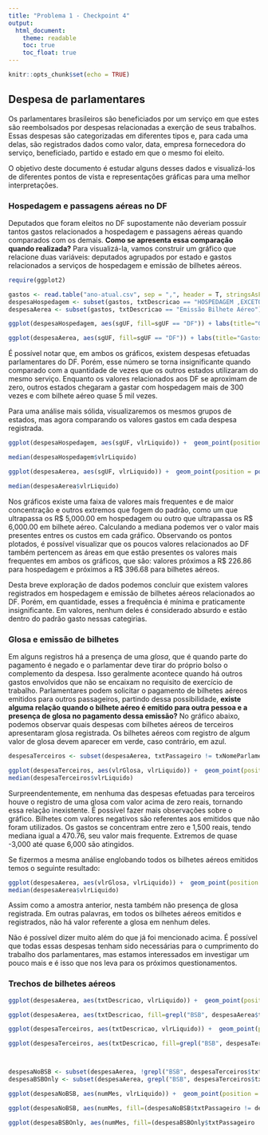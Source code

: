```yaml
---
title: "Problema 1 - Checkpoint 4"
output: 
  html_document:
    theme: readable
    toc: true
    toc_float: true
---
```


```r
knitr::opts_chunk$set(echo = TRUE)
```

## Despesa de parlamentares

Os parlamentares brasileiros são beneficiados por um serviço em que estes são reembolsados por despesas relacionadas a exerção de seus trabalhos. Essas despesas são categorizadas em diferentes tipos e, para cada uma delas, são registrados dados como valor, data, empresa fornecedora do serviço, beneficiado, partido e estado em que o mesmo foi eleito.

O objetivo deste documento é estudar alguns desses dados e visualizá-los de diferentes pontos de vista e representações gráficas para uma melhor interpretações.

### Hospedagem e passagens aéreas no DF

Deputados que foram eleitos no DF supostamente não deveriam possuir tantos gastos relacionados a hospedagem e passagens aéreas quando comparados com os demais. **Como se apresenta essa comparação quando realizada?** Para visualizá-la, vamos construir um gráfico que relacione duas variáveis: deputados agrupados por estado e gastos relacionados a serviços de hospedagem e emissão de bilhetes aéreos.



```r
require(ggplot2)

gastos <- read.table("ano-atual.csv", sep = ",", header = T, stringsAsFactors=FALSE)
despesaHospedagem <- subset(gastos, txtDescricao == "HOSPEDAGEM ,EXCETO DO PARLAMENTAR NO DISTRITO FEDERAL.")
despesaAerea <- subset(gastos, txtDescricao == "Emissão Bilhete Aéreo")

ggplot(despesaHospedagem, aes(sgUF, fill=sgUF == "DF")) + labs(title="Gastos com hospedagem", x="Estados", y="Frequência de gastos") + geom_bar() + guides(fill=FALSE)+ coord_flip()

ggplot(despesaAerea, aes(sgUF, fill=sgUF == "DF")) + labs(title="Gastos com emissão de bilhete aéreo", x="Estados", y="Frequência de gastos") + geom_bar() + guides(fill=FALSE)+ coord_flip()
```

É possível notar que, em ambos os gráficos, existem despesas efetuadas parlamentares do DF. Porém, esse número se torna insignificante quando comparado com a quantidade de vezes que os outros estados utilizaram do mesmo serviço. Enquanto os valores relacionados aos DF se aproximam de zero, outros estados chegaram a gastar com hospedagem mais de 300 vezes e com bilhete aéreo quase 5 mil vezes.

Para uma análise mais sólida, visualizaremos os mesmos grupos de estados, mas agora comparando os valores gastos em cada despesa registrada.

```r
ggplot(despesaHospedagem, aes(sgUF, vlrLiquido)) +  geom_point(position = position_jitter(width = .1), alpha = .3, colour=ifelse(despesaHospedagem$sgUF == "DF",'darkturquoise','coral1')) + labs(title="Gastos com hospedagem do bilhete", x= "Estado", y="Valor da hospedagem em R$") + coord_flip()

median(despesaHospedagem$vlrLiquido)

ggplot(despesaAerea, aes(sgUF, vlrLiquido)) +  geom_point(position = position_jitter(width = .1), alpha = .3, colour=ifelse(despesaAerea$sgUF == "DF",'darkturquoise','coral1')) + labs(title="Gastos com emissão de bilhete aéreo",x= "Estado", y="Valor do bilhete em R$") + coord_flip()

median(despesaAerea$vlrLiquido)

```
Nos gráficos existe uma faixa de valores mais frequentes e de maior concentração e outros extremos que fogem do padrão, como um que ultrapassa os R$ 5,000.00 em hospedagem ou outro que ultrapassa os R$ 6,000.00 em bilhete aéreo. Calculando a mediana podemos ver o valor mais presentes entres os custos em cada gráfico. Observando os pontos plotados, é possível visualizar que os poucos valores relacionados ao DF também pertencem as áreas em que estão presentes os valores mais frequentes em ambos os gráficos, que são: valores próximos a R$ 226.86 para hospedagem e próximos a R$ 396.68 para bilhetes aéreos.

Desta breve exploração de dados podemos concluir que existem valores registrados em hospedagem e emissão de bilhetes aéreos relacionados ao DF. Porém, em quantidade, esses a frequência é mínima e praticamente insignificante. Em valores, nenhum deles é considerado absurdo e estão dentro do padrão gasto nessas categirias.

### Glosa e emissão de bilhetes

Em alguns registros há a presença de uma *glosa*, que é quando parte do pagamento é negado e o parlamentar deve tirar do próprio bolso o complemento da despesa. Isso geralmente acontece quando há outros gastos envolvidos que não se encaixam no requisito de exercício de trabalho. Parlamentares podem solicitar o pagamento de bilhetes aéreos emitidos para outros passageiros, partindo dessa possibilidade, **existe alguma relação quando o bilhete aéreo é emitido para outra pessoa e a presença de glosa no pagamento dessa emissão?** No gráfico abaixo, podemos observar quais despesas com bilhetes aéreos de terceiros apresentaram glosa registrada. Os bilhetes aéreos com registro de algum valor de glosa devem aparecer em verde, caso contrário, em azul.

```r
despesaTerceiros <- subset(despesaAerea, txtPassageiro != txNomeParlamentar)

ggplot(despesaTerceiros, aes(vlrGlosa, vlrLiquido)) +  geom_point(position = position_jitter(width = .1), alpha = .3, colour=ifelse(despesaTerceiros$vlrGlosa > 0,'seagreen4','slateblue4')) + labs(title="Bilhetes aéreos e glosa de terceiros",x= "Glosa", y="Valor do bilhete em R$")
median(despesaTerceiros$vlrLiquido)
```

Surpreendentemente, em nenhuma das despesas efetuadas para terceiros houve o registro de uma glosa com valor acima de zero reais, tornando essa relação inexistente. É possível fazer mais observações sobre o gráfico. Bilhetes com valores negativos são referentes aos emitidos que não foram utilizados. Os gastos se concentram entre zero e 1,500 reais, tendo mediana igual a 470.76, seu valor mais frequente. Extremos de quase -3,000 até quase 6,000 são atingidos.

Se fizermos a mesma análise englobando todos os bilhetes aéreos emitidos temos o seguinte resultado:

```r
ggplot(despesaAerea, aes(vlrGlosa, vlrLiquido)) +  geom_point(position = position_jitter(width = .1), alpha = .3, colour=ifelse(despesaAerea$vlrGlosa > 0,'maroon4','slateblue4')) + labs(title="Bilhetes aéreos e glosa globais", x= "Glosa", y="Valor do bilhete em R$")
median(despesaAerea$vlrLiquido)
```

Assim como a amostra anterior, nesta também não presença de glosa registrada. Em outras palavras, em todos os bilhetes aéreos emitidos e registrados, não há valor referente a glosa em nenhum deles.

Não é possível dizer muito além do que já foi mencionado acima. É possível que todas essas despesas tenham sido necessárias para o cumprimento do trabalho dos parlamentares, mas estamos interessados em investigar um pouco mais e é isso que nos leva para os próximos questionamentos.

### Trechos de bilhetes aéreos

```r
ggplot(despesaAerea, aes(txtDescricao, vlrLiquido)) +  geom_point(position = position_jitter(width = .1), alpha = .3, colour=ifelse(!grepl("BSB", despesaAerea$txtTrecho),'deeppink','thistle')) + labs(title="Bilhetes aéreos de trechos além de BSB", x="", y="Valor do bilhete em R$")

ggplot(despesaAerea, aes(txtDescricao, fill=grepl("BSB", despesaAerea$txtTrecho))) + labs(title="Emissão de bilhetes aéreos", x="", y="Frequência de emissão de blihetes aéreos") + geom_bar(position="dodge") + guides(fill=guide_legend(title = "BSB está incluso no trecho"))  +  scale_fill_manual(values=c("deeppink", "thistle"))

ggplot(despesaTerceiros, aes(txtDescricao, vlrLiquido)) +  geom_point(position = position_jitter(width = .1), alpha = .3, colour=ifelse(!grepl("BSB", despesaTerceiros$txtTrecho),'deeppink','thistle')) + labs(title="Bilhetes aéreos de trechos além de BSB para terceiros", x= "", y="Valor do bilhete em R$")

ggplot(despesaTerceiros, aes(txtDescricao, fill=grepl("BSB", despesaTerceiros$txtTrecho))) + labs(title="Frequência de terceiros em bilhetes aéreos", x="", y="Frequência de gastos") + geom_bar(position="dodge") + guides(fill=guide_legend(title = "BSB está incluso no trecho"))  +  scale_fill_manual(values=c("deeppink", "thistle"))



despesaNoBSB <- subset(despesaAerea, !grepl("BSB", despesaTerceiros$txtTrecho))
despesaBSBOnly <- subset(despesaAerea, grepl("BSB", despesaTerceiros$txtTrecho))

ggplot(despesaNoBSB, aes(numMes, vlrLiquido)) +  geom_point(position = position_jitter(width = .1), alpha = .3, colour=ifelse(despesaNoBSB$txtPassageiro != despesaNoBSB$txNomeParlamentar,'darkolivegreen2','mediumorchid4')) + labs(title="Bilhetes aéreos de trechos além de BSB", x= "Mês", y="Valor do bilhete em R$")

ggplot(despesaNoBSB, aes(numMes, fill=(despesaNoBSB$txtPassageiro != despesaNoBSB$txNomeParlamentar))) + labs(title="Frequencia bilhetes aéreos que não incluem BSB por mês",x= "Mês", y="Frequência de emissão de blihetes aéreos") + geom_bar(position="dodge") + guides(fill=guide_legend(title = "Passageiro é um terceiro beneficiado")) +  scale_fill_manual(values=c("mediumorchid4", "darkolivegreen2"))

ggplot(despesaBSBOnly, aes(numMes, fill=(despesaBSBOnly$txtPassageiro != despesaBSBOnly$txNomeParlamentar))) + labs(title="Frequencia bilhetes aéreos que incluem BSB por mês",x = "Mês", y="Frequência de emissão de blihetes aéreos") + geom_bar(position="dodge") + guides(fill=guide_legend(title = "Passageiro é um terceiro beneficiado")) +  scale_fill_manual(values=c("mediumorchid4", "darkolivegreen2"))
```

